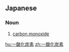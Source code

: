 ==Japanese==
{{ja-kanjitab|いち|さん|か|たん|そ|k1=いっ|yomi=on}}

===Noun===
{{ja-noun|いっさんかたんそ}}

# [[carbon monoxide]]

[[hu:一酸化炭素]]
[[zh:一酸化炭素]]